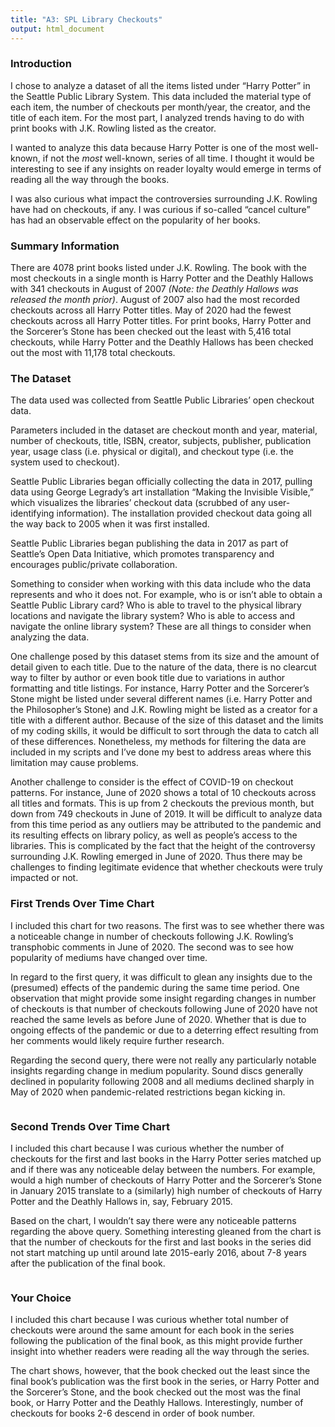 ```yaml
---
title: "A3: SPL Library Checkouts"
output: html_document
---
```


### Introduction
I chose to analyze a dataset of all the items listed under "Harry Potter" in the Seattle Public Library System. This data included the material type of each item, the number of checkouts per month/year, the creator, and the title of each item. For the most part, I analyzed trends having to do with print books with J.K. Rowling listed as the creator.

I wanted to analyze this data because Harry Potter is one of the most well-known, if not the <i>most</i> well-known, series of all time. I thought it would be interesting to see if any insights on reader loyalty would emerge in terms of reading all the way through the books. 

I was also curious what impact the controversies surrounding J.K. Rowling have had on checkouts, if any. I was curious if so-called "cancel culture" has had an observable effect on the popularity of her books.

### Summary Information
There are 4078 print books listed under J.K. Rowling. The book with the most checkouts in a single month is Harry Potter and the Deathly Hallows with 341 checkouts in August of 2007 <i>(Note: the Deathly Hallows was released the month prior)</i>. August of 2007 also had the most recorded checkouts across all Harry Potter titles. May of 2020 had the fewest checkouts across all Harry Potter titles. For print books, Harry Potter and the Sorcerer's Stone has been checked out the least with 5,416 total checkouts, while Harry Potter and the Deathly Hallows has been checked out the most with 11,178 total checkouts.

### The Dataset
The data used was collected from Seattle Public Libraries' open checkout data.

Parameters included in the dataset are checkout month and year, material, number of checkouts, title, ISBN, creator, subjects, publisher, publication year, usage class (i.e. physical or digital), and checkout type (i.e. the system used to checkout).

Seattle Public Libraries began officially collecting the data in 2017, pulling data using George Legrady's art installation "Making the Invisible Visible," which visualizes the libraries' checkout data (scrubbed of any user-identifying information). The installation provided checkout data going all the way back to 2005 when it was first installed.

Seattle Public Libraries began publishing the data in 2017 as part of Seattle's Open Data Initiative, which promotes transparency and encourages public/private collaboration.

Something to consider when working with this data include who the data represents and who it does not. For example, who is or isn't able to obtain a Seattle Public Library card? Who is able to travel to the physical library locations and navigate the library system? Who is able to access and navigate the online library system? These are all things to consider when analyzing the data.

One challenge posed by this dataset stems from its size and the amount of detail given to each title. Due to the nature of the data, there is no clearcut way to filter by author or even book title due to variations in author formatting and title listings. For instance, Harry Potter and the Sorcerer’s Stone might be listed under several different names (i.e. Harry Potter and the Philosopher’s Stone) and J.K. Rowling might be listed as a creator for a title with a different author. Because of the size of this dataset and the limits of my coding skills, it would be difficult to sort through the data to catch all of these differences. Nonetheless, my methods for filtering the data are included in my scripts and I’ve done my best to address areas where this limitation may cause problems.

Another challenge to consider is the effect of COVID-19 on checkout patterns. For instance, June of 2020 shows a total of 10 checkouts across all titles and formats. This is up from 2 checkouts the previous month, but down from 749 checkouts in June of 2019. It will be difficult to analyze data from this time period as any outliers may be attributed to the pandemic and its resulting effects on library policy, as well as people’s access to the libraries. This is complicated by the fact that the height of the controversy surrounding J.K. Rowling emerged in June of 2020. Thus there may be challenges to finding legitimate evidence that whether checkouts were truly impacted or not.

### First Trends Over Time Chart

I included this chart for two reasons. The first was to see whether there was a noticeable change in number of checkouts following J.K. Rowling's transphobic comments in June of 2020. The second was to see how popularity of mediums have changed over time.

In regard to the first query, it was difficult to glean any insights due to the (presumed) effects of the pandemic during the same time period. One observation that might provide some insight regarding changes in number of checkouts is that number of checkouts following June of 2020 have not reached the same levels as before June of 2020. Whether that is due to ongoing effects of the pandemic or due to a deterring effect resulting from her comments would likely require further research.

Regarding the second query, there were not really any particularly notable insights regarding change in medium popularity. Sound discs generally declined in popularity following 2008 and all mediums declined sharply in May of 2020 when pandemic-related restrictions began kicking in. 


```r
```

### Second Trends Over Time Chart

I included this chart because I was curious whether the number of checkouts for the first and last books in the Harry Potter series matched up and if there was any noticeable delay between the numbers. For example, would a high number of checkouts of Harry Potter and the Sorcerer's Stone in January 2015 translate to a (similarly) high number of checkouts of Harry Potter and the Deathly Hallows in, say, February 2015.

Based on the chart, I wouldn't say there were any noticeable patterns regarding the above query. Something interesting gleaned from the chart is that the number of checkouts for the first and last books in the series did not start matching up until around late 2015-early 2016, about 7-8 years after the publication of the final book. 

```r
```

### Your Choice

I included this chart because I was curious whether total number of checkouts were around the same amount for each book in the series following the publication of the final book, as this might provide further insight into whether readers were reading all the way through the series. 

The chart shows, however, that the book checked out the least since the final book's publication was the first book in the series, or Harry Potter and the Sorcerer's Stone, and the book checked out the most was the final book, or Harry Potter and the Deathly Hallows. Interestingly, number of checkouts for books 2-6 descend in order of book number.


```r
```
